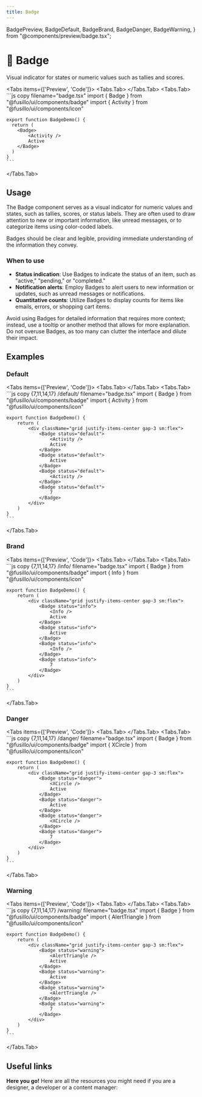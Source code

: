 ```yaml
---
title: Badge
---
```


  BadgePreview,
  BadgeDefault,
  BadgeBrand,
  BadgeDanger,
  BadgeWarning,
} from "@components/preview/badge.tsx";

# 💠 Badge

Visual indicator for states or numeric values such as tallies and scores.

<Tabs items={['Preview', 'Code']}>
  <Tabs.Tab>
    <BadgePreview />
  </Tabs.Tab>
  <Tabs.Tab>
    ```js copy filename="badge.tsx"
    import { Badge } from "@fusillo/ui/components/badge"
    import { Activity } from "@fusillo/ui/components/icon"

    export function BadgeDemo() {
      return (
        <Badge>
            <Activity />
            Active
        </Badge>
      )
    }
    ```

  </Tabs.Tab>
</Tabs>

## Usage

The Badge component serves as a visual indicator for numeric values and states, such as tallies, scores, or status labels. They are often used to draw attention to new or important information, like unread messages, or to categorize items using color-coded labels.

Badges should be clear and legible, providing immediate understanding of the information they convey.

### When to use

- **Status indication**: Use Badges to indicate the status of an item, such as "active," "pending," or "completed."
- **Notification alerts**: Employ Badges to alert users to new information or updates, such as unread messages or notifications.
- **Quantitative counts**: Utilize Badges to display counts for items like emails, errors, or shopping cart items.

Avoid using Badges for detailed information that requires more context; instead, use a tooltip or another method that allows for more explanation. Do not overuse Badges, as too many can clutter the interface and dilute their impact.

## Examples

### Default

<Tabs items={['Preview', 'Code']}>
  <Tabs.Tab>
    <BadgeDefault />
  </Tabs.Tab>
  <Tabs.Tab>
    ```js copy {7,11,14,17} /default/ filename="badge.tsx"
    import { Badge } from "@fusillo/ui/components/badge"
    import { Activity } from "@fusillo/ui/components/icon"

    export function BadgeDemo() {
        return (
            <div className="grid justify-items-center gap-3 sm:flex">
                <Badge status="default">
                    <Activity />
                    Active
                </Badge>
                <Badge status="default">
                    Active
                </Badge>
                <Badge status="default">
                    <Activity />
                </Badge>
                <Badge status="default">
                    7
                </Badge>
            </div>
        )
    }
    ```

  </Tabs.Tab>
</Tabs>

### Brand

<Tabs items={['Preview', 'Code']}>
  <Tabs.Tab>
    <BadgeBrand />
  </Tabs.Tab>
  <Tabs.Tab>
    ```js copy {7,11,14,17} /info/ filename="badge.tsx"
    import { Badge } from "@fusillo/ui/components/badge"
    import { Info } from "@fusillo/ui/components/icon"

    export function BadgeDemo() {
        return (
            <div className="grid justify-items-center gap-3 sm:flex">
                <Badge status="info">
                    <Info />
                    Active
                </Badge>
                <Badge status="info">
                    Active
                </Badge>
                <Badge status="info">
                    <Info />
                </Badge>
                <Badge status="info">
                    7
                </Badge>
            </div>
        )
    }
    ```

  </Tabs.Tab>
</Tabs>

### Danger

<Tabs items={['Preview', 'Code']}>
  <Tabs.Tab>
    <BadgeDanger />
  </Tabs.Tab>
  <Tabs.Tab>
    ```js copy {7,11,14,17} /danger/ filename="badge.tsx"
    import { Badge } from "@fusillo/ui/components/badge"
    import { XCircle } from "@fusillo/ui/components/icon"

    export function BadgeDemo() {
        return (
            <div className="grid justify-items-center gap-3 sm:flex">
                <Badge status="danger">
                    <XCircle />
                    Active
                </Badge>
                <Badge status="danger">
                    Active
                </Badge>
                <Badge status="danger">
                    <XCircle />
                </Badge>
                <Badge status="danger">
                    7
                </Badge>
            </div>
        )
    }
    ```

  </Tabs.Tab>
</Tabs>

### Warning

<Tabs items={['Preview', 'Code']}>
  <Tabs.Tab>
    <BadgeWarning />
  </Tabs.Tab>
  <Tabs.Tab>
    ```js copy {7,11,14,17} /warning/ filename="badge.tsx"
    import { Badge } from "@fusillo/ui/components/badge"
    import { AlertTriangle } from "@fusillo/ui/components/icon"

    export function BadgeDemo() {
        return (
            <div className="grid justify-items-center gap-3 sm:flex">
                <Badge status="warning">
                    <AlertTriangle />
                    Active
                </Badge>
                <Badge status="warning">
                    Active
                </Badge>
                <Badge status="warning">
                    <AlertTriangle />
                </Badge>
                <Badge status="warning">
                    7
                </Badge>
            </div>
        )
    }
    ```

  </Tabs.Tab>
</Tabs>

## Useful links

**Here you go!** Here are all the resources you might need if you are a designer, a developer or a content manager:

<Cards className="mt-8">
  <Card
    title="🤖 Storybook"
    href="https://www.stories.fusillo.design/?path=/docs/components-badge--documentation"
  />
  <Card
    title="🪄 Figma"
    href="https://www.figma.com/design/Jfto7FUoU7mSpnv9uESD60/%F0%9F%9F%A0-fusillo---design-system?node-id=233-749&t=nua4UmG9Iu1hfUAm-1"
  />
</Cards>
